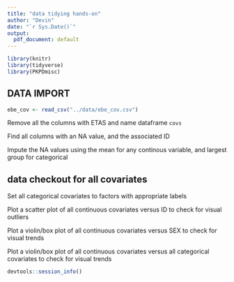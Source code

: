 ```yaml
---
title: "data tidying hands-on"
author: "Devin"
date: "`r Sys.Date()`"
output:
  pdf_document: default
---
```


```r
library(knitr)
library(tidyverse)
library(PKPDmisc)
```

## DATA IMPORT

```r
ebe_cov <- read_csv("../data/ebe_cov.csv")
```

Remove all the columns with ETAS and name dataframe `covs`


Find all columns with an NA value, and the associated ID

Impute the NA values using the mean for any continous variable, and largest group for categorical

## data checkout for all covariates

Set all categorical covariates to factors with appropriate labels

Plot a scatter plot of all continuous covariates versus ID to check for visual outliers

Plot a violin/box plot of all continuous covariates versus SEX to check for visual trends 

Plot a violin/box plot of all continuous covariates versus all categorical covariates to check for visual trends 

```r
devtools::session_info()
```

